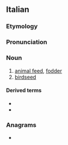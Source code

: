 ==Italian==

===Etymology===
{{suffix|it|mangiare|t1=to eat|ime}}

===Pronunciation===
{{it-pr|mangìme}}

===Noun===
{{it-noun|m}}

# [[animal feed]], [[fodder]]
# [[birdseed]]

====Derived terms====
* {{l|it|mangimista}}
* {{l|it|mangimistico}}

===Anagrams===
* {{anagrams|it|a=aegimmn|ingemma}}

{{c|it|Animal foods}}